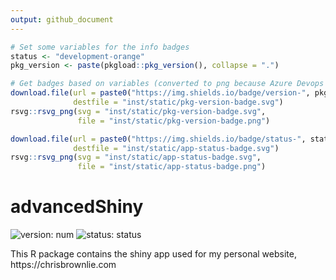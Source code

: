 ```yaml
---
output: github_document
---
```


<!-- README.md is generated from README.Rmd. Please edit that file -->

```r
# Set some variables for the info badges
status <- "development-orange"
pkg_version <- paste(pkgload::pkg_version(), collapse = ".")

# Get badges based on variables (converted to png because Azure Devops doesn't render SVG)
download.file(url = paste0("https://img.shields.io/badge/version-", pkg_version, "-blue.svg"),
              destfile = "inst/static/pkg-version-badge.svg")
rsvg::rsvg_png(svg = "inst/static/pkg-version-badge.svg",
               file = "inst/static/pkg-version-badge.png")

download.file(url = paste0("https://img.shields.io/badge/status-", status, ".svg"),
              destfile = "inst/static/app-status-badge.svg")
rsvg::rsvg_png(svg = "inst/static/app-status-badge.svg",
               file = "inst/static/app-status-badge.png")
```

# advancedShiny

<!-- badges: start -->
![version: num](inst/static/pkg-version-badge.png)
![status: status](inst/static/app-status-badge.png)
<!-- badges: end -->

This R package contains the shiny app used for my personal website, https://chrisbrownlie.com